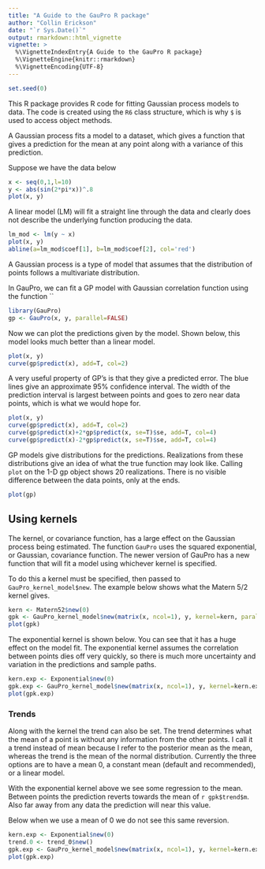 ```yaml
---
title: "A Guide to the GauPro R package"
author: "Collin Erickson"
date: "`r Sys.Date()`"
output: rmarkdown::html_vignette
vignette: >
  %\VignetteIndexEntry{A Guide to the GauPro R package}
  %\VignetteEngine{knitr::rmarkdown}
  %\VignetteEncoding{UTF-8}
---
```


```r
set.seed(0)
```


This R package provides R code for fitting Gaussian process models to data.
The code is created using the `R6` class structure, which is why `$` is used to access object methods.

A Gaussian process fits a model to a dataset, which gives a function that gives a prediction for the mean at any point along with a variance of this prediction.

Suppose we have the data below

```r
x <- seq(0,1,l=10)
y <- abs(sin(2*pi*x))^.8
plot(x, y)
```

A linear model (LM) will fit a straight line through the data and clearly does not describe the underlying function producing the data.

```r
lm_mod <- lm(y ~ x)
plot(x, y)
abline(a=lm_mod$coef[1], b=lm_mod$coef[2], col='red')
```

A Gaussian process is a type of model that assumes that the distribution of points
follows a multivariate distribution.

In GauPro, we can fit a GP model with Gaussian correlation function using
the function ``

```r
library(GauPro)
gp <- GauPro(x, y, parallel=FALSE)
```

Now we can plot the predictions given by the model.
Shown below, this model looks much better than a linear model.

```r
plot(x, y)
curve(gp$predict(x), add=T, col=2)
```

A very useful property of GP's is that they give a predicted error.
The blue lines give an approximate 95% confidence interval.
The width of the prediction interval is largest between points
and goes to zero near data points, which is what we would hope for.

```r
plot(x, y)
curve(gp$predict(x), add=T, col=2)
curve(gp$predict(x)+2*gp$predict(x, se=T)$se, add=T, col=4)
curve(gp$predict(x)-2*gp$predict(x, se=T)$se, add=T, col=4)
```

GP models give distributions for the predictions.
Realizations from these distributions give an idea of
what the true function may look like.
Calling `plot` on the 1-D gp object shows 20 realizations.
There is no visible difference between the data points,
only at the ends.

```r
plot(gp)
```



## Using kernels

The kernel, or covariance function, has a large effect on
the Gaussian process being estimated.
The function `GauPro` uses the squared exponential, or Gaussian,
covariance function.
The newer version of GauPro has a new function
that will fit a model using whichever kernel is specified.

To do this a kernel must be specified, then passed to `GauPro_kernel_model$new`.
The example below shows what the Matern 5/2 kernel gives.

```r
kern <- Matern52$new(0)
gpk <- GauPro_kernel_model$new(matrix(x, ncol=1), y, kernel=kern, parallel=FALSE)
plot(gpk)
```

The exponential kernel is shown below. You can see that it
has a huge effect on the model fit.
The exponential kernel assumes the correlation between points
dies off very quickly, so there is much more uncertainty
and variation in the predictions and sample paths.


```r
kern.exp <- Exponential$new(0)
gpk.exp <- GauPro_kernel_model$new(matrix(x, ncol=1), y, kernel=kern.exp, parallel=FALSE)
plot(gpk.exp)
```


### Trends

Along with the kernel the trend can also be set.
The trend determines what the mean of a point is without
any information from the other points.
I call it a trend instead of mean because I refer to the
posterior mean as the mean, whereas the trend is the mean
of the normal distribution.
Currently the three options are to have a mean 0,
a constant mean (default and recommended), or  a linear model.

With the exponential kernel above we see some
regression to the mean. Between points the prediction
reverts towards the mean of `r gpk$trend$m`.
Also far away from any data the prediction will near this value.

Below when we use a mean of 0 we do not see
this same reversion.


```r
kern.exp <- Exponential$new(0)
trend.0 <- trend_0$new()
gpk.exp <- GauPro_kernel_model$new(matrix(x, ncol=1), y, kernel=kern.exp, trend=trend.0, parallel=FALSE)
plot(gpk.exp)
```
